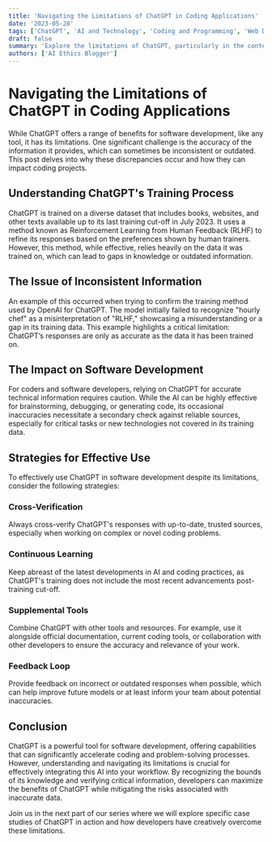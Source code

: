 ```yaml
---
title: 'Navigating the Limitations of ChatGPT in Coding Applications'
date: '2023-05-28'
tags: ['ChatGPT', 'AI and Technology', 'Coding and Programming', 'Web Development']
draft: false
summary: 'Explore the limitations of ChatGPT, particularly in the context of obtaining accurate information. This post discusses how the model’s training data affects its responses and how users can navigate these challenges in software development.'
authors: ['AI Ethics Blogger']
---
```


# Navigating the Limitations of ChatGPT in Coding Applications

While ChatGPT offers a range of benefits for software development, like any tool, it has its limitations. One significant challenge is the accuracy of the information it provides, which can sometimes be inconsistent or outdated. This post delves into why these discrepancies occur and how they can impact coding projects.

## Understanding ChatGPT's Training Process

ChatGPT is trained on a diverse dataset that includes books, websites, and other texts available up to its last training cut-off in July 2023. It uses a method known as Reinforcement Learning from Human Feedback (RLHF) to refine its responses based on the preferences shown by human trainers. However, this method, while effective, relies heavily on the data it was trained on, which can lead to gaps in knowledge or outdated information.

## The Issue of Inconsistent Information

An example of this occurred when trying to confirm the training method used by OpenAI for ChatGPT. The model initially failed to recognize "hourly chef" as a misinterpretation of "RLHF," showcasing a misunderstanding or a gap in its training data. This example highlights a critical limitation: ChatGPT’s responses are only as accurate as the data it has been trained on.

## The Impact on Software Development

For coders and software developers, relying on ChatGPT for accurate technical information requires caution. While the AI can be highly effective for brainstorming, debugging, or generating code, its occasional inaccuracies necessitate a secondary check against reliable sources, especially for critical tasks or new technologies not covered in its training data.

## Strategies for Effective Use

To effectively use ChatGPT in software development despite its limitations, consider the following strategies:

### Cross-Verification
Always cross-verify ChatGPT's responses with up-to-date, trusted sources, especially when working on complex or novel coding problems.

### Continuous Learning
Keep abreast of the latest developments in AI and coding practices, as ChatGPT's training does not include the most recent advancements post-training cut-off.

### Supplemental Tools
Combine ChatGPT with other tools and resources. For example, use it alongside official documentation, current coding tools, or collaboration with other developers to ensure the accuracy and relevance of your work.

### Feedback Loop
Provide feedback on incorrect or outdated responses when possible, which can help improve future models or at least inform your team about potential inaccuracies.

## Conclusion

ChatGPT is a powerful tool for software development, offering capabilities that can significantly accelerate coding and problem-solving processes. However, understanding and navigating its limitations is crucial for effectively integrating this AI into your workflow. By recognizing the bounds of its knowledge and verifying critical information, developers can maximize the benefits of ChatGPT while mitigating the risks associated with inaccurate data.

Join us in the next part of our series where we will explore specific case studies of ChatGPT in action and how developers have creatively overcome these limitations.

